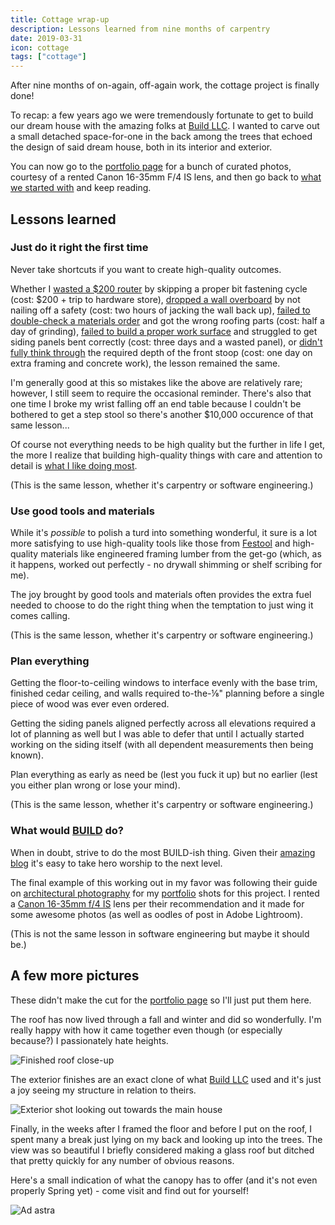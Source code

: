 ```yaml
---
title: Cottage wrap-up
description: Lessons learned from nine months of carpentry
date: 2019-03-31
icon: cottage
tags: ["cottage"]
---
```


After nine months of on-again, off-again work, the cottage project is finally done!

To recap: a few years ago we were tremendously fortunate to get to build our dream house with the amazing folks at [Build LLC](https://www.buildllc.com/).
I wanted to carve out a small detached space-for-one in the back among the trees that echoed the design of said dream house,
both in its interior and exterior.

You can now go to the [portfolio page](/portfolio/cottage/) for a bunch of curated photos, courtesy of a rented Canon 16-35mm F/4 IS lens,
and then go back to [what we started with](/posts/cottage/intro/) and keep reading.

## Lessons learned

### Just do it right the first time

Never take shortcuts if you want to create high-quality outcomes.

Whether I [wasted a \$200 router](/posts/cottage/floor-framing/) by skipping a proper bit fastening cycle (cost: \$200 + trip to hardware store),
[dropped a wall overboard](/posts/cottage/wall-framing/) by not nailing off a safety (cost: two hours of jacking the wall back up),
[failed to double-check a materials order](/posts/cottage/roofing/) and got the wrong roofing parts (cost: half a day of grinding),
[failed to build a proper work surface](/posts/cottage/siding/) and struggled to get siding panels bent correctly (cost: three days and a wasted panel),
or [didn't fully think through](/posts/cottage/deck/) the required depth of the front stoop (cost: one day on extra framing and concrete work),
the lesson remained the same.

I'm generally good at this so mistakes like the above are relatively rare; however, I still seem to require the occasional reminder.
There's also that one time I broke my wrist falling off an end table because I couldn't be bothered to get a step stool
so there's another \$10,000 occurence of that same lesson...

Of course not everything needs to be high quality but the further in life I get,
the more I realize that building high-quality things with care and attention to detail is [what I like doing most](/hire-me/).

(This is the same lesson, whether it's carpentry or software engineering.)

### Use good tools and materials

While it's _possible_ to polish a turd into something wonderful,
it sure is a lot more satisfying to use high-quality tools like those from [Festool](https://www.festoolusa.com/)
and high-quality materials like engineered framing lumber from the get-go
(which, as it happens, worked out perfectly - no drywall shimming or shelf scribing for me).

The joy brought by good tools and materials often provides the extra fuel needed to choose to do the right thing when the temptation to just wing it comes calling.

(This is the same lesson, whether it's carpentry or software engineering.)

### Plan everything

Getting the floor-to-ceiling windows to interface evenly with the base trim, finished cedar ceiling, and walls
required to-the-&frac18;" planning before a single piece of wood was ever even ordered.

Getting the siding panels aligned perfectly across all elevations required a lot of planning as well
but I was able to defer that until I actually started working on the siding itself (with all dependent measurements then being known).

Plan everything as early as need be (lest you fuck it up) but no earlier (lest you either plan wrong or lose your mind).

(This is the same lesson, whether it's carpentry or software engineering.)

### What would [BUILD](https://www.buildllc.com/) do?

When in doubt, strive to do the most BUILD-ish thing.
Given their [amazing blog](http://blog.buildllc.com/) it's easy to take hero worship to the next level.

The final example of this working out in my favor was following their guide on [architectural photography](http://blog.buildllc.com/2016/07/an-architects-guide-to-photography/)
for my [portfolio](/portfolio/cottage/) shots for this project.
I rented a [Canon 16-35mm f/4 IS](https://www.borrowlenses.com/product/Canon-EF-1635mm-f4L-IS-USM-Lens) lens per their recommendation
and it made for some awesome photos (as well as oodles of post in Adobe Lightroom).

(This is not the same lesson in software engineering but maybe it should be.)

## A few more pictures

These didn't make the cut for the [portfolio page](/portfolio/cottage/) so I'll just put them here.

The roof has now lived through a fall and winter and did so wonderfully.
I'm really happy with how it came together even though (or especially because?) I passionately hate heights.

![](images/IMG_4023.jpg "Finished roof close-up")

The exterior finishes are an exact clone of what [Build LLC](https://www.buildllc.com/) used
and it's just a joy seeing my structure in relation to theirs.

![](images/IMG_4008.jpg "Exterior shot looking out towards the main house")

Finally, in the weeks after I framed the floor and before I put on the roof, I spent many a break
just lying on my back and looking up into the trees.
The view was so beautiful I briefly considered making a glass roof but ditched that pretty quickly for any number of obvious reasons.

Here's a small indication of what the canopy has to offer (and it's not even properly Spring yet) - come visit and find out for yourself!

![](images/IMG_4025.jpg "Ad astra")
